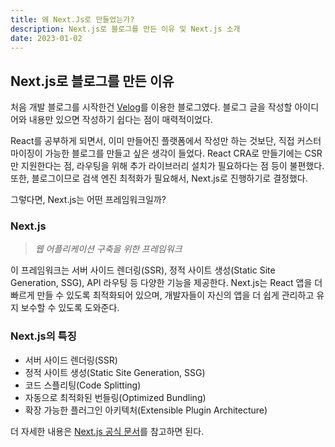 ```yaml
---
title: 왜 Next.Js로 만들었는가?
description: Next.js로 블로그를 만든 이유 및 Next.js 소개
date: 2023-01-02
---
```


## Next.js로 블로그를 만든 이유

처음 개발 블로그를 시작한건 [Velog](https://velog.io/@woongsnote)를 이용한 블로그였다.
블로그 글을 작성할 아이디어와 내용만 있으면 작성하기 쉽다는 점이 매력적이었다.

React를 공부하게 되면서, 이미 만들어진 플랫폼에서 작성만 하는 것보단, 직접 커스터마이징이 가능한 블로그를 만들고 싶은 생각이 들었다.
React CRA로 만들기에는 CSR만 지원한다는 점, 라우팅을 위해 추가 라이브러리 설치가 필요하다는 점 등이 불편했다.
또한, 블로그이므로 검색 엔진 최적화가 필요해서, Next.js로 진행하기로 결정했다.

그렇다면, Next.js는 어떤 프레임워크일까?

 ### Next.js
> *웹 어플리케이션 구축을 위한 프레임워크* 

이 프레임워크는 서버 사이드 렌더링(SSR), 정적 사이트 생성(Static Site Generation, SSG), API 라우팅 등 다양한 기능을 제공한다.
Next.js는 React 앱을 더 빠르게 만들 수 있도록 최적화되어 있으며, 개발자들이 자신의 앱을 더 쉽게 관리하고 유지 보수할 수 있도록 도와준다.

### Next.js의 특징

- 서버 사이드 렌더링(SSR)
- 정적 사이트 생성(Static Site Generation, SSG)
- 코드 스플리팅(Code Splitting)
- 자동으로 최적화된 번들링(Optimized Bundling)
- 확장 가능한 플러그인 아키텍처(Extensible Plugin Architecture)


더 자세한 내용은 [Next.js 공식 문서](https://nextjs.org/docs/)를 참고하면 된다.